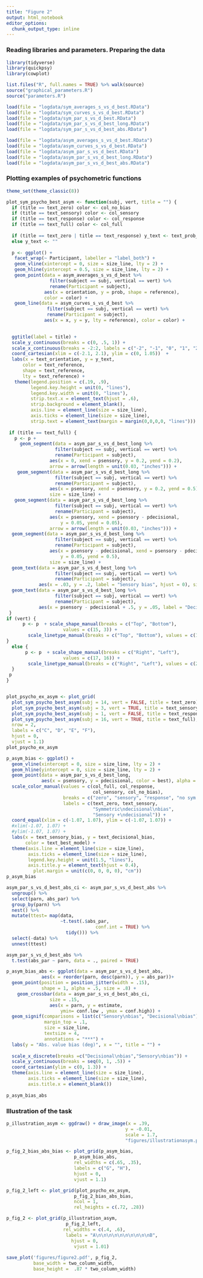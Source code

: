 ```yaml
---
title: "Figure 2"
output: html_notebook
editor_options: 
  chunk_output_type: inline
---
```



### Reading libraries and parameters. Preparing the data

```r
library(tidyverse)
library(quickpsy)
library(cowplot)

list.files("R", full.names = TRUE) %>% walk(source)
source("graphical_parameters.R")
source("parameters.R")

load(file = "logdata/sym_averages_s_vs_d_best.RData")
load(file = "logdata/sym_curves_s_vs_d_best.RData")
load(file = "logdata/sym_par_s_vs_d_best.RData")
load(file = "logdata/sym_par_s_vs_d_best_long.RData")
load(file = "logdata/sym_par_s_vs_d_best_abs.RData")

load(file = "logdata/asym_averages_s_vs_d_best.RData")
load(file = "logdata/asym_curves_s_vs_d_best.RData")
load(file = "logdata/asym_par_s_vs_d_best.RData")
load(file = "logdata/asym_par_s_vs_d_best_long.RData")
load(file = "logdata/asym_par_s_vs_d_best_abs.RData")
```

### Plotting examples of psychometric functions
```r
theme_set(theme_classic(8))

plot_sym_psycho_best_asym <- function(subj, vert, title = "") {
  if (title == text_zero) color <- col_no_bias 
  if (title == text_sensory) color <- col_sensory
  if (title == text_response) color <- col_response
  if (title == text_full) color <- col_full
  
  if (title == text_zero | title == text_response) y_text <- text_prob_asym
  else y_text <- ""
  
  p <- ggplot() +
   facet_wrap(~ Participant, labeller = "label_both") +
   geom_vline(xintercept = 0, size = size_line, lty = 2) +
   geom_hline(yintercept = 0.5, size = size_line, lty = 2) +
   geom_point(data = asym_averages_s_vs_d_best %>% 
                filter(subject == subj, vertical == vert) %>% 
                rename(Participant = subject), 
              aes(x = orientation, y = prob, shape = reference), 
              color = color) +
   geom_line(data = asym_curves_s_vs_d_best %>% 
               filter(subject == subj, vertical == vert) %>% 
               rename(Participant = subject), 
              aes(x = x, y = y, lty = reference), color = color) +
  

  ggtitle(label = title) +
  scale_y_continuous(breaks = c(0, .5, 1)) +
  scale_x_continuous(breaks = -2:2, labels = c("-2", "-1", "0", "1", "2")) +
  coord_cartesian(xlim = c(-2.1, 2.1), ylim = c(0, 1.05))  +
  labs(x = text_orientation, y = y_text,
      color = text_reference,
      shape = text_reference,
      lty = text_reference) +
   theme(legend.position = c(.19, .9),
         legend.key.height = unit(0, "lines"),
         legend.key.width = unit(0, "lines"),
         strip.text.x = element_text(hjust = .6),
         strip.background = element_blank(),
         axis.line = element_line(size = size_line), 
         axis.ticks = element_line(size = size_line),
         strip.text = element_text(margin = margin(0,0,0,0, "lines")))
 
 if (title == text_full) {
   p <- p +
     geom_segment(data = asym_par_s_vs_d_best_long %>%
                  filter(subject == subj, vertical == vert) %>%
                  rename(Participant = subject),
                aes(x = 0, xend = psensory, y = 0.2, yend = 0.2),
                arrow = arrow(length = unit(0.03, "inches"))) +
    geom_segment(data = asym_par_s_vs_d_best_long %>%
                  filter(subject == subj, vertical == vert) %>%
                  rename(Participant = subject),
                aes(x = psensory, xend = psensory, y = 0.2, yend = 0.5),
                size = size_line) +
   geom_segment(data = asym_par_s_vs_d_best_long %>%
                  filter(subject == subj, vertical == vert) %>%
                  rename(Participant = subject),
                aes(x = psensory, xend = psensory - pdecisional, 
                    y = 0.05, yend = 0.05),
                arrow = arrow(length = unit(0.03, "inches"))) +
  geom_segment(data = asym_par_s_vs_d_best_long %>%
                  filter(subject == subj, vertical == vert) %>%
                  rename(Participant = subject),
                aes(x = psensory - pdecisional, xend = psensory - pdecisional, 
                    y = 0.05, yend = 0.5),
                size = size_line) +
  geom_text(data = asym_par_s_vs_d_best_long %>%
                  filter(subject == subj, vertical == vert) %>%
                  rename(Participant = subject),
            aes(x = .03, y = .2, label = "Sensory bias", hjust = 0), size = 2) +
  geom_text(data = asym_par_s_vs_d_best_long %>%
                  filter(subject == subj, vertical == vert) %>%
                  rename(Participant = subject),
            aes(x = psensory - pdecisional + .5, y = .05, label = "Decisional bias", hjust = 0), size = 2)
 }
if (vert) {
      p <- p  + scale_shape_manual(breaks = c("Top", "Bottom"),
                     values = c(15, 3)) +
        scale_linetype_manual(breaks = c("Top", "Bottom"), values = c(1, 2)) 
}
  else {
       p <- p  + scale_shape_manual(breaks = c("Right", "Left"),
                     values = c(17, 16)) +
        scale_linetype_manual(breaks = c("Right", "Left"), values = c(2, 1)) 
  }
 p
}


plot_psycho_ex_asym <- plot_grid(
  plot_sym_psycho_best_asym(subj = 14, vert = FALSE, title = text_zero),
  plot_sym_psycho_best_asym(subj = 3, vert = TRUE, title = text_sensory),
  plot_sym_psycho_best_asym(subj = 1, vert = FALSE, title = text_response),
  plot_sym_psycho_best_asym(subj = 16, vert = TRUE, title = text_full), 
  nrow = 2, 
  labels = c("C", "D", "E", "F"), 
  hjust = 0, 
  vjust = 1.1)
plot_psycho_ex_asym
```







```r
p_asym_bias <- ggplot() +
  geom_vline(xintercept = 0, size = size_line, lty = 2) +
  geom_hline(yintercept = 0, size = size_line, lty = 2) +
  geom_point(data = asym_par_s_vs_d_best_long, 
             aes(x = psensory, y = pdecisional, color = best), alpha = 0.5) +
  scale_color_manual(values = c(col_full, col_response, 
                                col_sensory, col_no_bias),
                     breaks = c("zero", "sensory", "response", "no sym crit"),
                     labels = c(text_zero, text_sensory, 
                                "Symmetric\ndecisional\nbias", 
                                "Sensory +\ndecisional")) +
  coord_equal(xlim = c(-1.07, 1.07), ylim = c(-1.07, 1.07)) +
  #xlim(-1.07, 1.07) +
  #ylim(-1.07, 1.07) +
  labs(x = text_sensory_bias, y = text_decisional_bias, 
       color = text_best_model) +
  theme(axis.line = element_line(size = size_line),
        axis.ticks = element_line(size = size_line),
        legend.key.height = unit(1.5, "lines"),
        axis.title.y = element_text(hjust = 0.4), 
          plot.margin = unit(c(0, 0, 0, 0), "cm"))
p_asym_bias
```


```r


asym_par_s_vs_d_best_abs_ci <- asym_par_s_vs_d_best_abs %>% 
  ungroup() %>% 
  select(parn, abs_par) %>% 
  group_by(parn) %>% 
  nest() %>% 
  mutate(ttest= map(data, 
                    ~t.test(.$abs_par, 
                                 conf.int = TRUE) %>% 
                      tidy())) %>% 
  select(-data) %>% 
  unnest(ttest)

asym_par_s_vs_d_best_abs %>% 
  t.test(abs_par ~ parn, data = ., paired = TRUE) 

p_asym_bias_abs <- ggplot(data = asym_par_s_vs_d_best_abs, 
             aes(x = reorder(parn, desc(parn)), y = abs_par))+
  geom_point(position = position_jitter(width = .15), 
             shape = 1, alpha = .5, size = .8) +
    geom_crossbar(data = asym_par_s_vs_d_best_abs_ci, 
                size = .15,
                aes(x = parn, y = estimate, 
                    ymin= conf.low , ymax = conf.high)) +
  geom_signif(comparisons = list(c("Sensory\nbias", "Decisional\nbias")),
              margin_top = .1,
              size = size_line,
              textsize = 4,
              annotations = "***") +
  labs(y = "Abs. value bias (deg)", x = "", title = "") +
 
  scale_x_discrete(breaks =c("Decisional\nbias","Sensory\nbias")) +
  scale_y_continuous(breaks = seq(0, 1, .5)) +
  coord_cartesian(ylim = c(0, 1.3)) +
  theme(axis.line = element_line(size = size_line), 
        axis.ticks = element_line(size = size_line),
        axis.title.x = element_blank())
      
p_asym_bias_abs

```




### Illustration of the task 
```r
p_illustration_asym <- ggdraw() + draw_image(x = .39, 
                                            y = -0.01, 
                                            scale = 1.7,
                                            "figures/illustrationasym.pdf")
```

```r
p_fig_2_bias_abs_bias <- plot_grid(p_asym_bias,
                         p_asym_bias_abs, 
                         rel_widths = c(.65, .35), 
                         labels = c("G", "H"),
                         hjust = 0, 
                         vjust = 1.1)

p_fig_2_left <- plot_grid(plot_psycho_ex_asym,
                         p_fig_2_bias_abs_bias, 
                         ncol = 1, 
                         rel_heights = c(.72, .28))

p_fig_2 <- plot_grid(p_illustration_asym,
                      p_fig_2_left, 
                     rel_widths = c(.4, .6),
                      labels = "A\n\n\n\n\n\n\n\n\n\nB",
                        hjust = 0, 
                         vjust = 1.01)
                       
save_plot('figures/figure2.pdf', p_fig_2, 
          base_width = two_column_width,
          base_height =  .87 * two_column_width)
  
```
